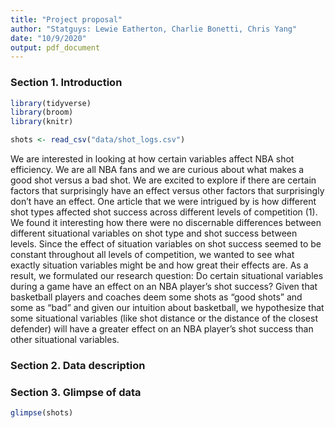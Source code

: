 ```yaml
---
title: "Project proposal"
author: "Statguys: Lewie Eatherton, Charlie Bonetti, Chris Yang"
date: "10/9/2020"
output: pdf_document
---
```


### Section 1. Introduction

```r
library(tidyverse)
library(broom)
library(knitr)
```
```r
shots <- read_csv("data/shot_logs.csv")
```

We are interested in looking at how certain variables affect NBA shot efficiency. We are all NBA fans and we are curious about what makes a good shot versus a bad shot. We are excited to explore if there are certain factors that surprisingly have an effect versus other factors that surprisingly don’t have an effect. One article that we were intrigued by is how different shot types affected shot success across different levels of competition (1). We found it interesting how there were no discernable differences between different situational variables on shot type and shot success between levels. Since the effect of situation variables on shot success seemed to be constant throughout all levels of competition, we wanted to see what exactly situation variables might be and how great their effects are. As a result, we formulated our research question: Do certain situational variables during a game have an effect on an NBA player’s shot success? Given that basketball players and coaches deem some shots as “good shots” and some as “bad” and given our intuition about basketball, we hypothesize that some situational variables (like shot distance or the distance of the closest defender) will have a greater effect on an NBA player’s shot success than other situational variables.


### Section 2. Data description

### Section 3. Glimpse of data 

```r
glimpse(shots)
```


